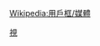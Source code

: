 {{Userbox
  |border-c=
  |border-s=1
  |id=我们一起成长
  |id-c=white
  |id-fc=#008BD2
  |id-s=10
  |info=這個用戶喜歡收看'''[[卡酷传媒|<span style="color:white">卡酷少儿</span>]]'''的节目。
  |info-c=#008BD2
  |info-fc=white
  |info-s=9
}}<includeonly>[[Category:喜欢观赏卡酷少儿节目的维基人|{{PAGENAME}}]]</includeonly><noinclude>
[[Category:媒體用戶框模板|視]]
</noinclude><noinclude>{{Clear}}[[Wikipedia:用戶框/媒體]]</noinclude>